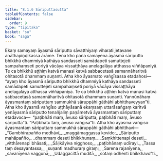 ```yaml
---
title: "8.1.6 Sāriputtasutta"
tableOfContents: false
sidebar:
  order: 9
type: "tipitaka"
basket: "su"
book: "saga"
---
```



<DynamicBreadcrumb />

<Division number="214" book="saga">

<Paragraph number="1331" book="saga">
Ekaṃ samayaṃ āyasmā sāriputto sāvatthiyaṃ viharati jetavane anāthapiṇḍikassa ārāme. Tena kho pana samayena āyasmā sāriputto bhikkhū dhammiyā kathāya sandasseti samādapeti samuttejeti sampahaṃseti poriyā vācāya vissaṭṭhāya anelagalāya atthassa viññāpaniyā. Te ca bhikkhū aṭṭhiṃ katvā manasi katvā sabbacetasā samannāharitvā ohitasotā dhammaṃ suṇanti. Atha kho āyasmato vaṅgīsassa etadahosi—  “ayaṃ kho āyasmā sāriputto bhikkhū dhammiyā kathāya sandasseti samādapeti samuttejeti sampahaṃseti poriyā vācāya vissaṭṭhāya anelagalāya atthassa viññāpaniyā. Te ca bhikkhū aṭṭhiṃ katvā manasi katvā sabbacetasā samannāharitvā ohitasotā dhammaṃ suṇanti. Yannūnāhaṃ āyasmantaṃ sāriputtaṃ sammukhā sāruppāhi gāthāhi abhitthaveyyan”ti.
</Paragraph>

<Paragraph number="1332" book="saga">
Atha kho āyasmā vaṅgīso uṭṭhāyāsanā ekaṃsaṃ uttarāsaṅgaṃ karitvā yenāyasmā sāriputto tenañjaliṃ paṇāmetvā āyasmantaṃ sāriputtaṃ etadavoca—  “paṭibhāti maṃ, āvuso sāriputta, paṭibhāti maṃ, āvuso sāriputtā”ti. “Paṭibhātu taṃ, āvuso vaṅgīsā”ti. Atha kho āyasmā vaṅgīso āyasmantaṃ sāriputtaṃ sammukhā sāruppāhi gāthāhi abhitthavi—
</Paragraph>

<Paragraph number="1333" type="verses" book="saga">
_“Gambhīrapañño medhāvī,_  
_maggāmaggassa kovido;_  
_Sāriputto mahāpañño,_  
_dhammaṃ deseti bhikkhunaṃ._  

</Paragraph>

<Paragraph number="1334" type="verses" book="saga">
_Saṃkhittenapi deseti,_  
_vitthārenapi bhāsati;_  
_Sāḷikāyiva nigghoso,_  
_paṭibhānaṃ udīrayi._  

</Paragraph>

<Paragraph number="1335" type="verses" book="saga">
_Tassa taṃ desayantassa,_  
_suṇanti madhuraṃ giraṃ;_  
_Sarena rajanīyena,_  
_savanīyena vaggunā;_  
_Udaggacittā muditā,_  
_sotaṃ odhenti bhikkhavo”ti._
</Paragraph>
</Division>
